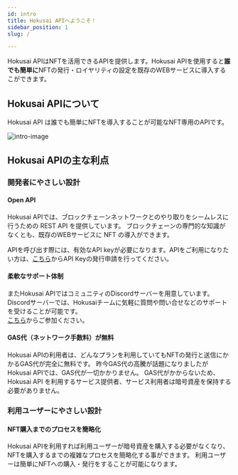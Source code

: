 ```yaml
---
id: intro
title: Hokusai APIへようこそ！
sidebar_position: 1
slug: /

---
```


Hokusai APIはNFTを活用できるAPIを提供します。Hokusai APIを使用すると**誰でも簡単に**NFTの発行・ロイヤリティの設定を既存のWEBサービスに導入するこができます。

## Hokusai APIについて
  
Hokusai API は誰でも簡単にNFTを導入することが可能なNFT専用のAPIです。

![intro-image](../assets/intro-image.png)   

## Hokusai APIの主な利点

### 開発者にやさしい設計

#### Open API

Hokusai APIでは、ブロックチェーンネットワークとのやり取りをシームレスに行うための REST API を提供しています。
ブロックチェーンの専門的な知識がなくとも、既存のWEBサービスに NFT の導入ができます。

APIを呼び出す際には、有効なAPI keyが必要になります。APIをご利用になりたい方は、[こちら](https://hokusai.app/pre-register)からAPI Keyの発行申請を行ってください。

#### 柔軟なサポート体制

またHokusai APIではコミュニティのDiscordサーバーを用意しています。Discordサーバーでは、Hokusaiチームに気軽に質問や問い合せなどのサポートを受けることが可能です。  
[こちら](https://discord.gg/34fmuE25G2)からご参加ください。

#### GAS代（ネットワーク手数料）が無料

Hokusai APIの利用者は、どんなプランを利用していてもNFTの発行と送信にかかるGAS代が完全に無料です。
昨今GAS代の高騰が話題になりましたがHokusai APIでは、GAS代が一切かかりません。
GAS代がかからないため、Hokusai API を利用するサービス提供者、サービス利用者は暗号資産を保持する必要がありません。

### 利用ユーザーにやさしい設計

#### NFT購入までのプロセスを簡略化

Hokusai APIを利用すれば利用ユーザーが暗号資産を購入する必要がなくなり、NFTを購入するまでの複雑なプロセスを簡略化する事ができます。
利用ユーザーは簡単にNFTへの購入・発行をすることが可能になります。
